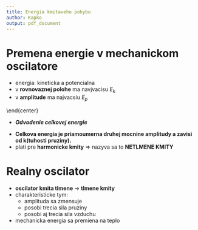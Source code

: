 ```yaml
---
title: Energia kmitaveho pohybu
author: Kapko
output: pdf_document
---
```


# Premena energie v mechanickom oscilatore
- energia: kineticka a potencialna
- v **rovnovaznej polohe** ma navjvacisu $E_k$
- v **amplitude** ma najvacsiu $E_p$

\begin{center}
$E_{celkova} = const$ \

$E = E_k + E_p$ \

$E_k max = rovnovazna$ \

$E_p max = amplitude$ \

$E_k = \frac{1}{2} \cdot m \cdot v^2$ \

$E_p = ?$ \

$W = \frac{1}{2} \cdot F \cdot y$ \

$W = \frac{1}{2} \cdot k \cdot y^2 = E_p$ \

$E_p = \frac{1}{2} \cdot k \cdot y^2$ \
\end{center}

- ***Odvodenie celkovej energie***

\begin{center}
$E = E_k + E_p$ \

$y = y_m \sin(\omega t)$ \

$v = \omega y_m \cos(\omega t)$ \

$E = \frac{1}{2}ky^2m \cdot (\sin^2 \omega t + \cos^2 \omega t)$
\end{center}

- **Celkova energia je priamoumerna druhej mocnine amplitudy a zavisi od k(tuhosti pruziny).**
- plati pre **harmonicke kmity** => nazyva sa to **NETLMENE KMITY**

# Realny oscilator
- **oscilator kmita tlmene** -> **tlmene kmity**
- charakteristicke tym: 
    - amplituda sa zmensuje
    - posobi trecia sila pruziny
    - posobi aj trecia sila vzduchu
- mechanicka energia sa premiena na teplo

\begin{center}
$E = E_p + E_k + E_{vnutorna}$
\end{center}
